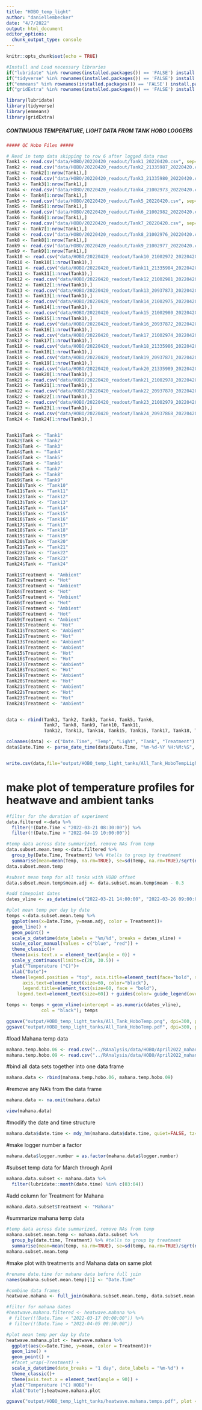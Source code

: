 ```yaml
---
title: "HOBO_temp_light"
author: "daniellembecker"
date: "4/7/2022"
output: html_document
editor_options: 
  chunk_output_type: console
---
```


```r
knitr::opts_chunk$set(echo = TRUE)

#Install and Load necessary libraries
if("lubridate" %in% rownames(installed.packages()) == 'FALSE') install.packages('lubridate') 
if("tidyverse" %in% rownames(installed.packages()) == 'FALSE') install.packages('tidyverse') 
if("emmeans" %in% rownames(installed.packages()) == 'FALSE') install.packages('emmeans') 
if("gridExtra" %in% rownames(installed.packages()) == 'FALSE') install.packages('gridExtra') 

library(lubridate)
library(tidyverse)
library(emmeans)
library(gridExtra)
```

##### CONTINUOUS TEMPERATURE, LIGHT DATA FROM TANK HOBO LOGGERS #####
```r
##### QC Hobo Files #####

# Read in temp data skipping to row 6 after logged data rows
Tank1 <- read.csv("data/HOBO/20220420_readout/Tank1_20220420.csv", sep=",", skip=c(6), header=FALSE, na.strings = "NA")[ ,2:4]
Tank2 <- read.csv("data/HOBO/20220420_readout/Tank2_21335987_20220420.csv", sep=",", skip=c(6), header=FALSE, na.strings = "NA")[ ,2:4]
Tank2 <- Tank2[1:nrow(Tank1),]
Tank3 <- read.csv("data/HOBO/20220420_readout/Tank3_21335980_20220420.csv", sep=",", skip=c(6), header=FALSE, na.strings = "NA")[ ,2:4]
Tank3 <- Tank3[1:nrow(Tank1),]
Tank4 <- read.csv("data/HOBO/20220420_readout/Tank4_21002973_20220420.csv", sep=",", skip=c(6), header=FALSE, na.strings = "NA")[ ,2:4]
Tank4 <- Tank4[1:nrow(Tank1),]
Tank5 <- read.csv("data/HOBO/20220420_readout/Tank5_20220420.csv", sep=",", skip=c(6), header=FALSE, na.strings = "NA")[ ,2:4]
Tank5 <- Tank5[1:nrow(Tank1),]
Tank6 <- read.csv("data/HOBO/20220420_readout/Tank6_21002982_20220420.csv", sep=",", skip=c(6), header=FALSE, na.strings = "NA")[ ,2:4]
Tank6 <- Tank6[1:nrow(Tank1),]
Tank7 <- read.csv("data/HOBO/20220420_readout/Tank7_20220420.csv", sep=",", skip=c(6), header=FALSE, na.strings = "NA")[ ,2:4]
Tank7 <- Tank7[1:nrow(Tank1),]
Tank8 <- read.csv("data/HOBO/20220420_readout/Tank8_21002976_20220420.csv", sep=",", skip=c(6), header=FALSE, na.strings = "NA")[ ,2:4]
Tank8 <- Tank8[1:nrow(Tank1),]
Tank9 <- read.csv("data/HOBO/20220420_readout/Tank9_21002977_20220420.csv", sep=",", skip=c(6), header=FALSE, na.strings = "NA")[ ,2:4]
Tank9 <- Tank9[1:nrow(Tank1),]
Tank10 <- read.csv("data/HOBO/20220420_readout/Tank10_21002972_20220420.csv", sep=",", skip=c(6), header=FALSE, na.strings = "NA")[ ,2:4]
Tank10 <- Tank10[1:nrow(Tank1),]
Tank11 <- read.csv("data/HOBO/20220420_readout/Tank11_21335984_20220420.csv", sep=",", skip=c(6), header=FALSE, na.strings = "NA")[ ,2:4]
Tank11 <- Tank11[1:nrow(Tank1),]
Tank12 <- read.csv("data/HOBO/20220420_readout/Tank12_21002981_20220420.csv", sep=",", skip=c(6), header=FALSE, na.strings = "NA")[ ,2:4]
Tank12 <- Tank12[1:nrow(Tank1),]
Tank13 <- read.csv("data/HOBO/20220420_readout/Tank13_20937873_20220420.csv", sep=",", skip=c(6), header=FALSE, na.strings = "NA")[ ,2:4]
Tank13 <- Tank13[1:nrow(Tank1),]
Tank14 <- read.csv("data/HOBO/20220420_readout/Tank14_21002975_20220420.csv", sep=",", skip=c(6), header=FALSE, na.strings = "NA")[ ,2:4]
Tank14 <- Tank14[1:nrow(Tank1),]
Tank15 <- read.csv("data/HOBO/20220420_readout/Tank15_21002980_20220420.csv", sep=",", skip=c(6), header=FALSE, na.strings = "NA")[ ,2:4]
Tank15 <- Tank15[1:nrow(Tank1),]
Tank16 <- read.csv("data/HOBO/20220420_readout/Tank16_20937872_20220420.csv", sep=",", skip=c(6), header=FALSE, na.strings = "NA")[ ,2:4]
Tank16 <- Tank16[1:nrow(Tank1),]
Tank17 <- read.csv("data/HOBO/20220420_readout/Tank17_21002974_20220420.csv", sep=",", skip=c(6), header=FALSE, na.strings = "NA")[ ,2:4]
Tank17 <- Tank17[1:nrow(Tank1),]
Tank18 <- read.csv("data/HOBO/20220420_readout/Tank18_21335986_20220420.csv", sep=",", skip=c(6), header=FALSE, na.strings = "NA")[ ,2:4]
Tank18 <- Tank18[1:nrow(Tank1),]
Tank19 <- read.csv("data/HOBO/20220420_readout/Tank19_20937871_20220420.csv", sep=",", skip=c(6), header=FALSE, na.strings = "NA")[ ,2:4]
Tank19 <- Tank19[1:nrow(Tank1),]
Tank20 <- read.csv("data/HOBO/20220420_readout/Tank20_21335989_20220420.csv", sep=",", skip=c(6), header=FALSE, na.strings = "NA")[ ,2:4]
Tank20 <- Tank20[1:nrow(Tank1),]
Tank21 <- read.csv("data/HOBO/20220420_readout/Tank21_21002978_20220420.csv", sep=",", skip=c(6), header=FALSE, na.strings = "NA")[ ,2:4]
Tank21 <- Tank21[1:nrow(Tank1),]
Tank22 <- read.csv("data/HOBO/20220420_readout/Tank22_20937870_20220420.csv", sep=",", skip=c(6), header=FALSE, na.strings = "NA")[ ,2:4]
Tank22 <- Tank22[1:nrow(Tank1),]
Tank23 <- read.csv("data/HOBO/20220420_readout/Tank23_21002979_20220420.csv", sep=",", skip=c(6), header=FALSE, na.strings = "NA")[ ,2:4]
Tank23 <- Tank23[1:nrow(Tank1),]
Tank24 <- read.csv("data/HOBO/20220420_readout/Tank24_20937868_20220420.csv", sep=",", skip=c(6), header=FALSE, na.strings = "NA")[ ,2:4]
Tank24 <- Tank24[1:nrow(Tank1),]


Tank1$Tank <- "Tank1"
Tank2$Tank <- "Tank2"
Tank3$Tank <- "Tank3"
Tank4$Tank <- "Tank4"
Tank5$Tank <- "Tank5"
Tank6$Tank <- "Tank6"
Tank7$Tank <- "Tank7"
Tank8$Tank <- "Tank8"
Tank9$Tank <- "Tank9"
Tank10$Tank <- "Tank10"
Tank11$Tank <- "Tank11"
Tank12$Tank <- "Tank12"
Tank13$Tank <- "Tank13"
Tank14$Tank <- "Tank14"
Tank15$Tank <- "Tank15"
Tank16$Tank <- "Tank16"
Tank17$Tank <- "Tank17"
Tank18$Tank <- "Tank18"
Tank19$Tank <- "Tank19"
Tank20$Tank <- "Tank20"
Tank21$Tank <- "Tank21"
Tank22$Tank <- "Tank22"
Tank23$Tank <- "Tank23"
Tank24$Tank <- "Tank24"

Tank1$Treatment <- "Ambient"
Tank2$Treatment <- "Hot"
Tank3$Treatment <- "Ambient"
Tank4$Treatment <- "Hot"
Tank5$Treatment <- "Ambient"
Tank6$Treatment <- "Hot"
Tank7$Treatment <- "Ambient"
Tank8$Treatment <- "Hot"
Tank9$Treatment <- "Ambient"
Tank10$Treatment <- "Hot"
Tank11$Treatment <- "Ambient"
Tank12$Treatment <- "Hot"
Tank13$Treatment <- "Ambient"
Tank14$Treatment <- "Ambient"
Tank15$Treatment <- "Hot"
Tank16$Treatment <- "Hot"
Tank17$Treatment <- "Ambient"
Tank18$Treatment <- "Hot"
Tank19$Treatment <- "Ambient"
Tank20$Treatment <- "Hot"
Tank21$Treatment <- "Ambient"
Tank22$Treatment <- "Hot"
Tank23$Treatment <- "Hot"
Tank24$Treatment <- "Ambient"


data <- rbind(Tank1, Tank2, Tank3, Tank4, Tank5, Tank6,
              Tank7, Tank8, Tank9, Tank10, Tank11,
              Tank12, Tank13, Tank14, Tank15, Tank16, Tank17, Tank18, Tank19, Tank20, Tank21, Tank22, Tank23, Tank24)

colnames(data) <- c("Date.Time", "Temp", "Light", "Tank", "Treatment")
data$Date.Time <- parse_date_time(data$Date.Time, "%m-%d-%Y %H:%M:%S", tz = "UTC")


write.csv(data,file="output/HOBO_temp_light_tanks/All_Tank_HoboTempLight_data.csv")

```


# make plot of temperature profiles for heatwave and ambient tanks
```r
#filter for the duration of experiment
data.filtered <-data %>%
  filter(!(Date.Time < "2022-03-21 08:30:00")) %>%
  filter(!(Date.Time > "2022-04-19 10:00:00"))

#temp data across date summarized, remove NAs from temp
data.subset.mean.temp <-data.filtered %>%
  group_by(Date.Time, Treatment) %>% #tells to group by treatment
  summarise(mean=mean(Temp, na.rm=TRUE), se=sd(Temp, na.rm=TRUE)/sqrt(n())) #calculates mean and se
data.subset.mean.temp

#subset mean temp for all tanks with HOBO offset 
data.subset.mean.temp$mean.adj <- data.subset.mean.temp$mean - 0.3

#add timepoint dates 
dates_vline <- as_datetime(c("2022-03-21 14:00:00", "2022-03-26 09:00:00", "2022-03-31 09:00:00", "2022-04-10 09:00:00", "2022-04-19 09:00:00"))               

#plot mean temp per day by date
temps <-data.subset.mean.temp %>%
  ggplot(aes(x=Date.Time, y=mean.adj, color = Treatment))+
  geom_line() + 
  geom_point() +
  scale_x_datetime(date_labels = "%m/%d", breaks = dates_vline) +
  scale_color_manual(values = c("blue", "red")) +
  theme_classic()+
  theme(axis.text.x = element_text(angle = 0)) +
  scale_y_continuous(limits=c(28, 30.5)) +
  ylab("Temperature (°C)")+
  xlab("Date")+
  theme(legend.position = "top", axis.title=element_text(face="bold", size=60),
      axis.text=element_text(size=60, color="black"), 
      legend.title=element_text(size=60, face = "bold"), 
    legend.text=element_text(size=60)) + guides(color= guide_legend(override.aes = list(size = 10)));temps

temps <- temps + geom_vline(xintercept = as.numeric(dates_vline),
             col = "black"); temps

ggsave("output/HOBO_temp_light_tanks/All_Tank_HoboTemp.png", dpi=300, plot = temps, width = 30, height = 15, units="in")
ggsave("output/HOBO_temp_light_tanks/All_Tank_HoboTemp.pdf", dpi=300, plot = temps, width = 30, height = 15, units="in")


```

#load Mahana temp data

```r
mahana.temp.hobo.06 <- read.csv("../RAnalysis/data/HOBO/April2022_mahana_loggers/Mahana_6.csv")
mahana.temp.hobo.09 <- read.csv("../RAnalysis/data/HOBO/April2022_mahana_loggers/Mahana_9.csv")
```


#bind all data sets together into one data frame

```r
mahana.data <- rbind(mahana.temp.hobo.06, mahana.temp.hobo.09)
```


#remove any NA's from the data frame
```r
mahana.data <- na.omit(mahana.data)

view(mahana.data)
```

#modify the date and time structure

```r
mahana.data$date.time <- mdy_hm(mahana.data$date.time, quiet=FALSE, tz="UTC", truncated=0) #format date and time
```
 

#make logger number a factor
```r
mahana.data$logger.number = as.factor(mahana.data$logger.number)
```


#subset temp data for March through April 
```r
mahana.data.subset <- mahana.data %>%
  filter(lubridate::month(date.time) %in% c(03:04)) 
```

#add column for Treatment for Mahana
```r
mahana.data.subset$Treatment <- "Mahana"
```

#summarize mahana temp data
```r
#temp data across date summarized, remove NAs from temp
mahana.subset.mean.temp <- mahana.data.subset %>%
  group_by(date.time, Treatment) %>% #tells to group by treatment
  summarise(mean=mean(temp, na.rm=TRUE), se=sd(temp, na.rm=TRUE)/sqrt(n())) #calculates mean and se
mahana.subset.mean.temp
```

#make plot with treatments and Mahana data on same plot
```r

#rename date.time for mahana data before full join
names(mahana.subset.mean.temp)[1] <- "Date.Time"

#combine data frames
heatwave.mahana <- full_join(mahana.subset.mean.temp, data.subset.mean.temp)

#filter for mahana dates
#heatwave.mahana.filtered <- heatwave.mahana %>%
 # filter(!(Date.Time < "2022-03-17 00:00:00")) %>%
 # filter(!(Date.Time > "2022-04-05 08:50:00"))

#plot mean temp per day by date
heatwave.mahana.plot <- heatwave.mahana %>%
  ggplot(aes(x=Date.Time, y=mean, color = Treatment))+
  geom_line() + 
  geom_point() +
  #facet_wrap(~Treatment) +
  scale_x_datetime(date_breaks = "1 day", date_labels = "%m-%d") +
  theme_classic()+
  theme(axis.text.x = element_text(angle = 90)) +
  ylab("Temperature (°C) HOBO")+
  xlab("Date");heatwave.mahana.plot

ggsave("output/HOBO_temp_light_tanks/heatwave.mahana.temps.pdf", plot = heatwave.mahana.plot, width = 20, height = 10)
```


